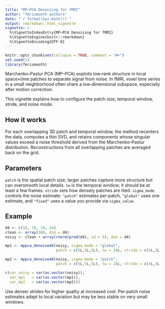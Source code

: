 ```yaml
---
title: "MP–PCA Denoising for fMRI"
author: "fmrismooth authors"
date: "`r format(Sys.Date())`"
output: rmarkdown::html_vignette
vignette: >
  %\VignetteIndexEntry{MP–PCA Denoising for fMRI}
  %\VignetteEngine{knitr::rmarkdown}
  %\VignetteEncoding{UTF-8}
---
```


```r
knitr::opts_chunk$set(collapse = TRUE, comment = "#>")
set.seed(1)
library(fmrismooth)
```

Marchenko–Pastur PCA (MP–PCA) exploits low‑rank structure in local space×time patches to separate signal from noise. In fMRI, voxel time series in a small neighborhood often share a low‑dimensional subspace, especially after motion correction.

This vignette explains how to configure the patch size, temporal window, stride, and noise mode.

## How it works

For each overlapping 3D patch and temporal window, the method recenters the data, computes a thin SVD, and retains components whose singular values exceed a noise threshold derived from the Marchenko–Pastur distribution. Reconstructions from all overlapping patches are averaged back on the grid.

## Parameters

`patch` is the spatial patch size; larger patches capture more structure but can oversmooth local details. `tw` is the temporal window; it should be at least a few frames. `stride` sets how densely patches are tiled. `sigma_mode` controls the noise estimate: `"patch"` estimates per‑patch, `"global"` uses one estimate, and `"fixed"` uses a value you provide via `sigma_value`.

## Example

```r
d4 <- c(10, 10, 10, 24)
clean <- array(100, dim = d4)
noisy <- clean + array(rnorm(prod(d4), sd = 5), dim = d4)

mp1 <- mppca_denoise4d(noisy, sigma_mode = "global",
                       patch = c(5L,5L,5L), tw = 24L, stride = c(3L,3L,3L,12L))

mp2 <- mppca_denoise4d(noisy, sigma_mode = "patch",
                       patch = c(5L,5L,5L), tw = 16L, stride = c(3L,3L,3L,8L))

c(var_noisy = var(as.vector(noisy)),
  var_mp1   = var(as.vector(mp1)),
  var_mp2   = var(as.vector(mp2)))
```

Use denser strides for higher quality at increased cost. Per‑patch noise estimates adapt to local variation but may be less stable on very small windows.

